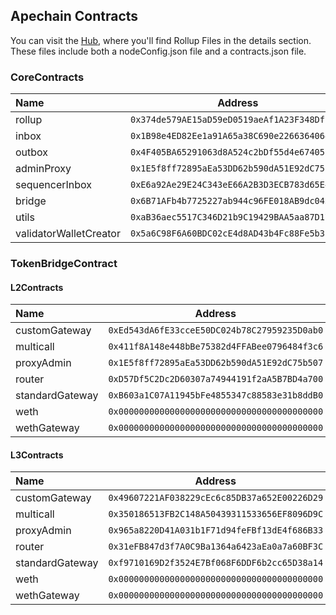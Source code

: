 ## Apechain Contracts 

You can visit the [Hub]("https://apechain.hub.caldera.xyz/"), where you'll find Rollup Files in the details section. These files include both a nodeConfig.json file and a contracts.json file.


### CoreContracts 

| Name | Address |    
| :------------ | :---------: 
|rollup |```0x374de579AE15aD59eD0519aeAf1A23F348Df259c```|
|inbox  |```0x1B98e4ED82Ee1a91A65a38C690e2266364064D15```|
|outbox|```0x4F405BA65291063d8A524c2bDf55d4e67405c2aF```|
|adminProxy |```0x1E5f8ff72895aEa53DD62b590dA51E92dC75b507```|
|sequencerInbox |```0xE6a92Ae29E24C343eE66A2B3D3ECB783d65E4a3C```|
|bridge |```0x6B71AFb4b7725227ab944c96FE018AB9dc0434b8```|
|utils |```0xaB36aec5517C346D21b9C19429BAA5aa87D17fCa```|
|validatorWalletCreator |```0x5a6C98F6A60BDC02cE4d8AD43b4Fc88Fe5b38856```|

### TokenBridgeContract

#### L2Contracts
| Name | Address |    
| :------------ | :---------: 
|customGateway |```0xEd543dA6fE33cceE50DC024b78C27959235D0ab0```|,
|multicall |```0x411f8A148e448bBe75382d4FFABee0796484f3c6```|,
|proxyAdmin |```0x1E5f8ff72895aEa53DD62b590dA51E92dC75b507```|,
|router|```0xD57Df5C2Dc2D60307a74944191f2aA5B7BD4a700```|,
|standardGateway |```0xB603a1C07A11945bFe4855347c88583e31b8ddB0```|,
|weth |```0x0000000000000000000000000000000000000000```|,
|wethGateway |```0x0000000000000000000000000000000000000000```|

#### L3Contracts
| Name | Address |    
| :------------ | :---------: 
|customGateway |```0x49607221AF038229cEc6c85DB37a652E00226D29```|,
|multicall |```0x350186513FB2C148A50439311533656EF8096D9C```|,
|proxyAdmin |```0x965a8220D41A031b1F71d94feFBf13dE4f686B33```|,
|router |```0x31eFB847d3f7A0C9Ba1364a6423aEa0a7a60BF3C```|,
|standardGateway |```0xf9710169D2f3524E7Bf068F6DDF6b2cc65D38a14```|,
|weth |```0x0000000000000000000000000000000000000000```|,
|wethGateway |```0x0000000000000000000000000000000000000000```|
